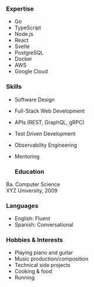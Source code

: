 ### Expertise

- Go
- TypeScript
- Node.js
- React
- Svelte
- PostgreSQL
- Docker
- AWS
- Google Cloud

### Skills

- Software Design
- Full-Stack Web Development
- APIs (REST, GraphQL, gRPC)
- Test Driven Development
- Observability Engineering
- Mentoring

  ### Education

Ba. Computer Science<br/>
XYZ University, 2009

### Languages

- English: Fluent
- Spanish: Conversational

### Hobbies & Interests

- Playing piano and guitar
- Music production/composition
- Technical side projects
- Cooking & food
- Running
